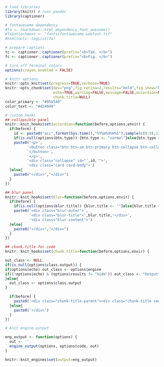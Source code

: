 <!-- rmd lab header -->

```r
# load libraries
library(knitr) # runs pandoc
library(captioner)

# fontawesome dependency
#fa <- rmarkdown::html_dependency_font_awesome()
#fa$attachment <- "fonts/fontawesome-webfont.ttf"
#htmltools::tagList(fa)

# prepare captions
tc <- captioner::captioner(prefix="<b>Tab. </b>")
fc <- captioner::captioner(prefix="<b>Fig. </b>")

# turn off terminal colors
options(crayon.enabled = FALSE)

# knitr options
knitr::opts_knit$set(progress=TRUE,verbose=TRUE)
knitr::opts_chunk$set(dev="png",fig.retina=2,results="hold",fig.show="hold",fig.align="left",
                      echo=TRUE,warning=FALSE,message=FALSE,accordion=NULL,
                      chunk.title=NULL)
color_primary <- "#95b540"
color_text <- "#424949"
```

```r
# custom hooks
## collapsible panel
knitr::knit_hooks$set(accordion=function(before,options,envir) {
  if(before) {
    id <- paste0("acc",format(Sys.time(),"%Y%m%d%H%S"),sample(c(0:9),1),sample(c(0:9),1),sample(c(0:9),1),sample(c(0:9),1))
    if(is.null(options$btn.type)) {btn.type <- "normal"}else{btn.type <- options$btn.type}
    paste0('<p>',
          '<button class="btn btn-sm btn-primary btn-collapse btn-collapse-',btn.type,' collapsed" type="button" data-toggle="collapse" data-target="#',id,'" aria-expanded="false" aria-controls="',id,'">',
          '</button>',
          '</p>',
          '<div class="collapse" id="',id,'">',
          '<div class="card card-body">')
  }else{
    paste0("</div>","</div>")
  }
})

## blur panel
knitr::knit_hooks$set(blur=function(before,options,envir) {
  if(before) {
    if(is.null(options$blur.title)) {blur.title <- ""}else{blur.title <- options$blur.title}
    paste0('<div class="blur-outer">',
           '<div class="blur-title">',blur.title,'</div>',
           '<div class="blur-content">')
  }else{
    paste0("</div>","</div>")
  }
})

## chunk.title for code
knitr::knit_hooks$set(chunk.title=function(before,options,envir) {

out_class <- NULL
if(is.null(options$class.output)) {
if(options$echo) out_class <- options$engine
if((!options$echo) & (options$results != "hide")) out_class <- "Output"
}else{
  out_class <- options$class.output
}

  if(before) {
    paste0('<div class="chunk-title-parent"><div class="chunk-title small">',out_class,'</div>')
  }else{
    paste0('</div>')
  }
})

# knit engine output

eng_output <- function(options) {
  out <- ''
  engine_output(options, options$code, out)
}

knitr::knit_engines$set(output=eng_output)
```

<br>
